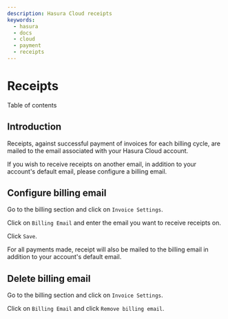 ```yaml
---
description: Hasura Cloud receipts
keywords:
  - hasura
  - docs
  - cloud
  - payment
  - receipts
---
```



# Receipts

<CustomTOCListHead>Table of contents</CustomTOCListHead>
<TOCInline toc={toc} />

## Introduction

Receipts, against successful payment of invoices for each billing cycle, are mailed to the email associated with your Hasura Cloud account.

If you wish to receive receipts on another email, in addition to your account's default email, please configure a billing email.

## Configure billing email

Go to the billing section and click on `Invoice Settings`.

<Thumbnail
  src="/img/graphql/cloud/billing/invoice_settings.png"
  alt="invoice settings"
/>

Click on `Billing Email` and enter the email you want to receive receipts on.

<Thumbnail
  src="/img/graphql/cloud/billing/configure_billing_email.png"
  alt="configure billing email"
  width="437px"
/>

Click `Save`.

For all payments made, receipt will also be mailed to the billing email in addition to your account's default email.

## Delete billing email

Go to the billing section and click on `Invoice Settings`.

<Thumbnail
  src="/img/graphql/cloud/billing/invoice_settings.png"
  alt="invoice settings"
/>

Click on `Billing Email` and click `Remove billing email`.

<Thumbnail
  src="/img/graphql/cloud/billing/delete_billing_email.png"
  alt="delete billing email"
  width="437px"
/>
